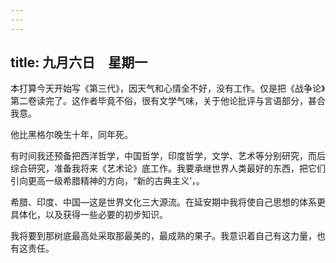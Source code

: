 ```yaml
---
---
---
```

title: 九月六日　星期一
---




本打算今天开始写《第三代》，因天气和心情全不好，没有工作。仅是把《战争论》第二卷读完了。这作者毕竟不俗，很有文学气味，关于他论批评与言语部分，甚合我意。

他比黑格尔晚生十年，同年死。

有时间我还预备把西洋哲学，中国哲学，印度哲学，文学、艺术等分别研究，而后综合研究，准备我将来《艺术论》底工作。我要承继世界人类最好的东西，把它们引向更高一级希腊精神的方向，“新的古典主义’，。

希腊、印度、中国―这是世界文化三大源流。在延安期中我将使自己思想的体系更具体化，以及获得一些必要的初步知识。

我将要到那树底最高处采取那最美的，最成熟的果子。我意识着自己有这力量，也有这责任。